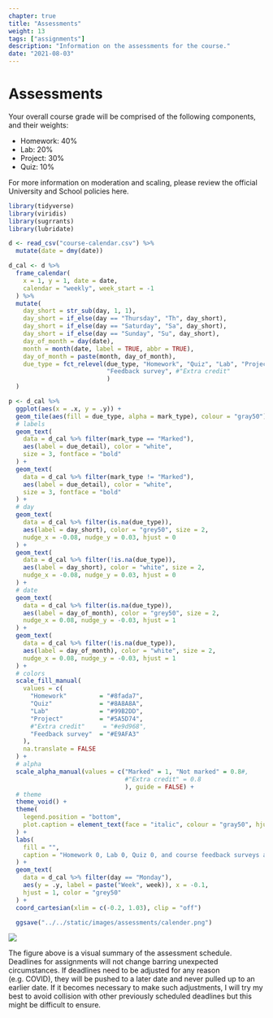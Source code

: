 ```yaml
---
chapter: true
title: "Assessments"
weight: 13
tags: ["assignments"] 
description: "Information on the assessments for the course."
date: "2021-08-03"
---
```



# Assessments

Your overall course grade will be comprised of the following components, and their weights:

- Homework: 40%
- Lab: 20%
- Project: 30%
- Quiz: 10%

For more information on moderation and scaling, please review the official University and School policies <a id="assessPol">here</a>.

```r
library(tidyverse)
library(viridis)
library(sugrrants)
library(lubridate)

d <- read_csv("course-calendar.csv") %>%
  mutate(date = dmy(date))

d_cal <- d %>%
  frame_calendar(
    x = 1, y = 1, date = date,
    calendar = "weekly", week_start = -1
  ) %>%
  mutate(
    day_short = str_sub(day, 1, 1),
    day_short = if_else(day == "Thursday", "Th", day_short),
    day_short = if_else(day == "Saturday", "Sa", day_short),
    day_short = if_else(day == "Sunday", "Su", day_short),
    day_of_month = day(date),
    month = month(date, label = TRUE, abbr = TRUE),
    day_of_month = paste(month, day_of_month),
    due_type = fct_relevel(due_type, "Homework", "Quiz", "Lab", "Project", 
                           "Feedback survey", #"Extra credit"
                           )
  )

p <- d_cal %>%
  ggplot(aes(x = .x, y = .y)) +
  geom_tile(aes(fill = due_type, alpha = mark_type), colour = "gray50") +
  # labels
  geom_text(
    data = d_cal %>% filter(mark_type == "Marked"),
    aes(label = due_detail), color = "white",
    size = 3, fontface = "bold"
  ) +
  geom_text(
    data = d_cal %>% filter(mark_type != "Marked"),
    aes(label = due_detail), color = "white",
    size = 3, fontface = "bold"
  ) +
  # day
  geom_text(
    data = d_cal %>% filter(is.na(due_type)),
    aes(label = day_short), color = "grey50", size = 2,
    nudge_x = -0.08, nudge_y = 0.03, hjust = 0
  ) +
  geom_text(
    data = d_cal %>% filter(!is.na(due_type)),
    aes(label = day_short), color = "white", size = 2,
    nudge_x = -0.08, nudge_y = 0.03, hjust = 0
  ) +
  # date
  geom_text(
    data = d_cal %>% filter(is.na(due_type)),
    aes(label = day_of_month), color = "grey50", size = 2,
    nudge_x = 0.08, nudge_y = -0.03, hjust = 1
  ) +
  geom_text(
    data = d_cal %>% filter(!is.na(due_type)),
    aes(label = day_of_month), color = "white", size = 2,
    nudge_x = 0.08, nudge_y = -0.03, hjust = 1
  ) +
  # colors
  scale_fill_manual(
    values = c(
      "Homework"         = "#8fada7",
      "Quiz"             = "#8A8A8A",
      "Lab"              = "#99B2DD",
      "Project"          = "#5A5D74",
      #"Extra credit"     = "#e9d968",
      "Feedback survey"  = "#E9AFA3"
    ),
    na.translate = FALSE
  ) +
  # alpha
  scale_alpha_manual(values = c("Marked" = 1, "Not marked" = 0.8#, 
                                #"Extra credit" = 0.8
                                ), guide = FALSE) +
  # theme
  theme_void() +
  theme(
    legend.position = "bottom",
    plot.caption = element_text(face = "italic", colour = "gray50", hjust = 1, vjust = 28)
  ) +
  labs(
    fill = "",
    caption = "Homework 0, Lab 0, Quiz 0, and course feedback surveys are not marked."
  ) +
  geom_text(
    data = d_cal %>% filter(day == "Monday"),
    aes(y = .y, label = paste("Week", week)), x = -0.1,
    hjust = 1, color = "grey50"
  ) +
  coord_cartesian(xlim = c(-0.2, 1.03), clip = "off")

  ggsave("../../static/images/assessments/calender.png")
```
<img src="/images/assessments/calender.png"/>

<p style="text-align: left"> The figure above is a visual summary of the assessment schedule. Deadlines for assignments will not change barring unexpected circumstances. If deadlines need to be adjusted for any reason (e.g. COVID), they will be pushed to a later date and never pulled up to an earlier date. If it becomes necessary to make such adjustments, I will try my best to avoid collision with other previously scheduled deadlines but this might be difficult to ensure.</p>